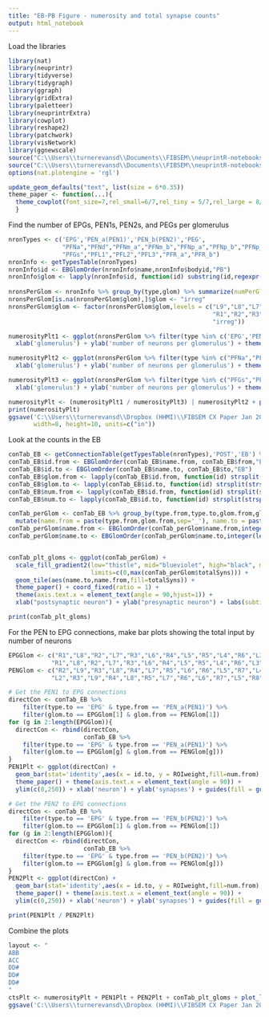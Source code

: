 ```yaml
---
title: "EB-PB Figure - numerosity and total synapse counts"
output: html_notebook
---
```

Load the libraries
```r
library(nat)
library(neuprintr)
library(tidyverse)
library(tidygraph)
library(ggraph)
library(gridExtra)
library(paletteer)
library(neuprintrExtra)
library(cowplot)
library(reshape2)
library(patchwork)
library(visNetwork)
library(ggnewscale)
source("C:\\Users\\turnerevansd\\Documents\\FIBSEM\\neuprintR-notebooks\\R\\paperTheme.R")
source("C:\\Users\\turnerevansd\\Documents\\FIBSEM\\neuprintR-notebooks\\EBFigures\\EBUtils.R")
options(nat.plotengine = 'rgl')
```

```r
update_geom_defaults("text", list(size = 6*0.35))
theme_paper <- function(...){
  theme_cowplot(font_size=7,rel_small=6/7,rel_tiny = 5/7,rel_large = 8/7) + theme(strip.background = element_blank(),...)
  }
```

Find the number of EPGs, PEN1s, PEN2s, and PEGs per glomerulus
```r
nronTypes <- c('EPG','PEN_a(PEN1)','PEN_b(PEN2)','PEG',
               "PFNa","PFNd","PFNm_a","PFNm_b","PFNp_a","PFNp_b","PFNp_c","PFNp_d","PFNp_e","PFNv",
               "PFGs","PFL1","PFL2","PFL3","PFR_a","PFR_b")
nronInfo <- getTypesTable(nronTypes)
nronInfo$id <- EBGlomOrder(nronInfo$name,nronInfo$bodyid,"PB")
nronInfo$glom <- lapply(nronInfo$id, function(id) substring(id,regexpr("_L|_R",id)[1]+1,regexpr("_L|_R",id)[1]+2)) %>% unlist()
  
nronsPerGlom <- nronInfo %>% group_by(type,glom) %>% summarize(numPerGlom = n())
nronsPerGlom[is.na(nronsPerGlom$glom),]$glom <- "irreg"
nronsPerGlom$glom <- factor(nronsPerGlom$glom,levels = c("L9","L8","L7","L6","L5","L4","L3","L2","L1",
                                                         "R1","R2","R3","R4","R5","R6","R7","R8","R9",
                                                         "irreg"))

```
```r
numerosityPlt1 <- ggplot(nronsPerGlom %>% filter(type %in% c('EPG','PEN_a(PEN1)','PEN_b(PEN2)','PEG'))) + geom_bar(aes(x=glom,y=numPerGlom),stat="identity",color='white') + facet_grid(rows = vars(type)) + theme_paper() + 
  xlab('glomerulus') + ylab('number of neurons per glomerulus') + theme(axis.text.x = element_text(angle = 90))

numerosityPlt2 <- ggplot(nronsPerGlom %>% filter(type %in% c("PFNa","PFNd","PFNm_a","PFNm_b","PFNp_a","PFNp_b","PFNp_c","PFNp_d","PFNp_e","PFNv"))) + geom_bar(aes(x=glom,y=numPerGlom),stat="identity",color='white') + facet_grid(rows = vars(type),scales="free") + theme_paper() + 
  xlab('glomerulus') + ylab('number of neurons per glomerulus') + theme(axis.text.x = element_text(angle = 90))

numerosityPlt3 <- ggplot(nronsPerGlom %>% filter(type %in% c("PFGs","PFL1","PFL2","PFL3","PFR_a","PFR_b"))) + geom_bar(aes(x=glom,y=numPerGlom),stat="identity",color='white') + facet_grid(rows = vars(type)) + theme_paper() + 
  xlab('glomerulus') + ylab('number of neurons per glomerulus') + theme(axis.text.x = element_text(angle = 90))

numerosityPlt <- (numerosityPlt1 / numerosityPlt3) | numerosityPlt2 + plot_annotation(tag_levels = 'A')
print(numerosityPlt)
ggsave('C:\\Users\\turnerevansd\\Dropbox (HHMI)\\FIBSEM CX Paper Jan 2020\\Figures\\FirstDraftFigs\\PB\\PB_SI_Numerosity.pdf',numerosityPlt,
       width=8, height=10, units=c("in"))
```

Look at the counts in the EB
```r
conTab_EB <- getConnectionTable(getTypesTable(nronTypes),'POST','EB') %>% filter(type.to %in% nronTypes)
conTab_EB$id.from <- EBGlomOrder(conTab_EB$name.from, conTab_EB$from,"EB")
conTab_EB$id.to <- EBGlomOrder(conTab_EB$name.to, conTab_EB$to,"EB")
conTab_EB$glom.from <- lapply(conTab_EB$id.from, function(id) strsplit(strsplit(as.character(id),'_')[[1]][2],'-')[[1]][1]) %>% unlist()
conTab_EB$glom.to <- lapply(conTab_EB$id.to, function(id) strsplit(strsplit(as.character(id),'_')[[1]][2],'-')[[1]][1]) %>% unlist()
conTab_EB$num.from <- lapply(conTab_EB$id.from, function(id) strsplit(strsplit(as.character(id),'_')[[1]][2],'-')[[1]][2]) %>% unlist()
conTab_EB$num.to <- lapply(conTab_EB$id.to, function(id) strsplit(strsplit(as.character(id),'_')[[1]][2],'-')[[1]][2]) %>% unlist()
```
```r
conTab_perGlom <- conTab_EB %>% group_by(type.from,type.to,glom.from,glom.to) %>% summarize(totalSyns = sum(ROIweight)) %>%
  mutate(name.from = paste(type.from,glom.from,sep='_'), name.to = paste(type.to,glom.to,sep='_'))
conTab_perGlom$name.from <- EBGlomOrder(conTab_perGlom$name.from,integer(length(conTab_perGlom$name.from)),"EB")
conTab_perGlom$name.to <- EBGlomOrder(conTab_perGlom$name.to,integer(length(conTab_perGlom$name.to)),"EB")


conTab_plt_gloms <- ggplot(conTab_perGlom) + 
  scale_fill_gradient2(low="thistle", mid="blueviolet", high="black", midpoint =0.5*max(conTab_perGlom$totalSyns),
                       limits=c(0,max(conTab_perGlom$totalSyns))) +
  geom_tile(aes(name.to,name.from,fill=totalSyns)) +
  theme_paper() + coord_fixed(ratio = 1) + 
  theme(axis.text.x = element_text(angle = 90,hjust=1)) +
  xlab("postsynaptic neuron") + ylab("presynaptic neuron") + labs(subtitle = "D")

print(conTab_plt_gloms)
```

For the PEN to EPG connections, make bar plots showing the total input by number of neurons
```r
EPGGlom <- c("R1","L8","R2","L7","R3","L6","R4","L5","R5","L4","R6","L3","R7","L2","R8","L1",
            "R1","L8","R2","L7","R3","L6","R4","L5","R5","L4","R6","L3","R7","L2","R8","L1")
PENGlom <- c("R2","L9","R3","L8","R4","L7","R5","L6","R6","L5","R7","L4","R8","L3","R9","L2",
            "L2","R3","L9","R4","L8","R5","L7","R6","L6","R7","L5","R8","L4","R9","L3","R2")

# Get the PEN1 to EPG connections
directCon <- conTab_EB %>% 
    filter(type.to == 'EPG' & type.from == 'PEN_a(PEN1)') %>%
    filter(glom.to == EPGGlom[1] & glom.from == PENGlom[1])
for (g in 2:length(EPGGlom)){
  directCon <- rbind(directCon,
                     conTab_EB %>% 
    filter(type.to == 'EPG' & type.from == 'PEN_a(PEN1)') %>%
    filter(glom.to == EPGGlom[g] & glom.from == PENGlom[g]))
}
PEN1Plt <- ggplot(directCon) + 
  geom_bar(stat='identity',aes(x = id.to, y = ROIweight,fill=num.from),color='white') + 
  theme_paper() + theme(axis.text.x = element_text(angle = 90)) + 
  ylim(c(0,250)) + xlab('neuron') + ylab('synapses') + guides(fill = guide_legend(title = 'neuron #')) + ggtitle('PEN1 -> EPG') + labs(subtitle = "B")

# Get the PEN2 to EPG connections
directCon <- conTab_EB %>% 
    filter(type.to == 'EPG' & type.from == 'PEN_b(PEN2)') %>%
    filter(glom.to == EPGGlom[1] & glom.from == PENGlom[1])
for (g in 2:length(EPGGlom)){
  directCon <- rbind(directCon,
                     conTab_EB %>% 
    filter(type.to == 'EPG' & type.from == 'PEN_b(PEN2)') %>%
    filter(glom.to == EPGGlom[g] & glom.from == PENGlom[g]))
}
PEN2Plt <- ggplot(directCon) + 
  geom_bar(stat='identity',aes(x = id.to, y = ROIweight,fill=num.from),color='white') + 
  theme_paper() + theme(axis.text.x = element_text(angle = 90)) + 
  ylim(c(0,250)) + xlab('neuron') + ylab('synapses') + guides(fill = guide_legend(title = 'neuron #')) + ggtitle('PEN2 -> EPG') + labs(subtitle = "C")

print(PEN1Plt / PEN2Plt)
```

Combine the plots
```r
layout <- "
ABB
ACC
DD#
DD#
DD#
"
ctsPlt <- numerosityPlt + PEN1Plt + PEN2Plt + conTab_plt_gloms + plot_layout(design = layout)
ggsave('C:\\Users\\turnerevansd\\Dropbox (HHMI)\\FIBSEM CX Paper Jan 2020\\Figures\\FirstDraftFigs\\EB_PB\\EB-PB_NumerosityAndCounts.pdf',ctsPlt)
```